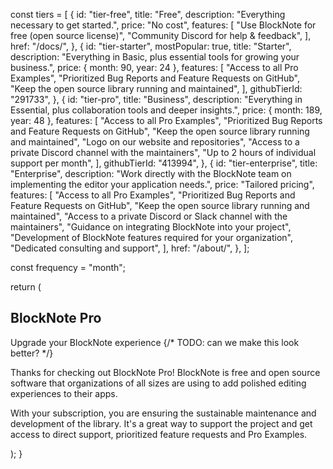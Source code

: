 
  const tiers = [
    {
      id: "tier-free",
      title: "Free",
      description: "Everything necessary to get started.",
      price: "No cost",
      features: [
        "Use BlockNote for free (open source license)",
        "Community Discord for help & feedback",
      ],
      href: "/docs/",
    },
    {
      id: "tier-starter",
      mostPopular: true,
      title: "Starter",
      description:
        "Everything in Basic, plus essential tools for growing your business.",
      price: { month: 90, year: 24 },
      features: [
        "Access to all Pro Examples",
        "Prioritized Bug Reports and Feature Requests on GitHub",
        "Keep the open source library running and maintained",
      ],
      githubTierId: "291733",
    },
    {
      id: "tier-pro",
      title: "Business",
      description:
        "Everything in Essential, plus collaboration tools and deeper insights.",
      price: { month: 189, year: 48 },
      features: [
        "Access to all Pro Examples",
        "Prioritized Bug Reports and Feature Requests on GitHub",
        "Keep the open source library running and maintained",
        "Logo on our website and repositories",
        "Access to a private Discord channel with the maintainers",
        "Up to 2 hours of individual support per month",
      ],
      githubTierId: "413994",
    },
    {
      id: "tier-enterprise",
      title: "Enterprise",
      description:
        "Work directly with the BlockNote team on implementing the editor your application needs.",
      price: "Tailored pricing",
      features: [
        "Access to all Pro Examples",
        "Prioritized Bug Reports and Feature Requests on GitHub",
        "Keep the open source library running and maintained",
        "Access to a private Discord or Slack channel with the maintainers",
        "Guidance on integrating BlockNote into your project",
        "Development of BlockNote features required for your organization",
        "Dedicated consulting and support",
      ],
      href: "/about/",
    },
  ];

  const frequency = "month";

  return (
    <div className="flex flex-col items-center py-16 sm:py-16">
      <div className="flex flex-col items-center max-w-screen-xl px-6 lg:px-8">
        <h2 className="text-base max-w-6xl text-center font-semibold leading-7 text-indigo-600">
          BlockNote Pro
        </h2>
        <SectionHeader>Upgrade your BlockNote experience</SectionHeader>
        {/* TODO: can we make this look better? */}
        <p className="mt-6 text-center max-w-screen-lg text-lg text-[#00000080] dark:text-[#FFFFFFB2]">
          Thanks for checking out BlockNote Pro! BlockNote is free and open
          source software that organizations of all sizes are using to add
          polished editing experiences to their apps.
        </p>
        <p className="mt-6 text-center max-w-screen-lg text-lg text-[#00000080] dark:text-[#FFFFFFB2]">
          With your subscription, you are ensuring the sustainable maintenance
          and development of the library. It's a great way to support the
          project and get access to direct support, prioritized feature requests
          and Pro Examples.
        </p>
        <Tiers tiers={tiers} frequency={frequency} />
        <FAQ />
      </div>
    </div>
  );
}

